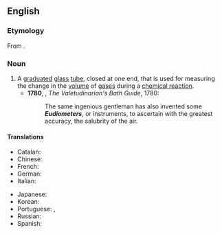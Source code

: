==English==
{{wikipedia}}

===Etymology===
From {{der|en|grc|εὔδιος||clear (weather)}} {{suffix|en||meter}}.

===Noun===
{{en-noun}}

# A [[graduated]] [[glass]] [[tube]], closed at one end, that is used for measuring the change in the [[volume]] of [[gas]]es during a [[chemical reaction]].
#*'''1780''', {{w|Philip Thicknesse}}, ''The Valetudinarian's Bath Guide'', 1780:
#*:The same ingenious gentleman has also invented some '''''Eudiometers''''', or instruments, to ascertain with the greatest accuracy, the salubrity of the air.

====Translations====
{{trans-top|tube for measuring volume of gases}}
* Catalan: {{t|ca|eudiòmetre|m}}
* Chinese: {{t|zh|測氣管}}
* French: {{t+|fr|eudiomètre|m}}
* German: {{t+|de|Eudiometer|n}}
* Italian: {{t|it|eudiometro|m}}
{{trans-mid}}
* Japanese: {{t|ja|ユーディオメーター}}
* Korean: {{t|ko|가스 성분 측정기}}
* Portuguese: {{t|pt|eudiômetro|m}} {{qualifier|Brazil}}, {{t|pt|eudiómetro|m}} {{qualifier|Portugal}}
* Russian: {{t+|ru|эвдиометр|?}}
* Spanish: {{t+|es|eudiómetro|m}}
{{trans-bottom}}

{{C|en|Measuring instruments}}